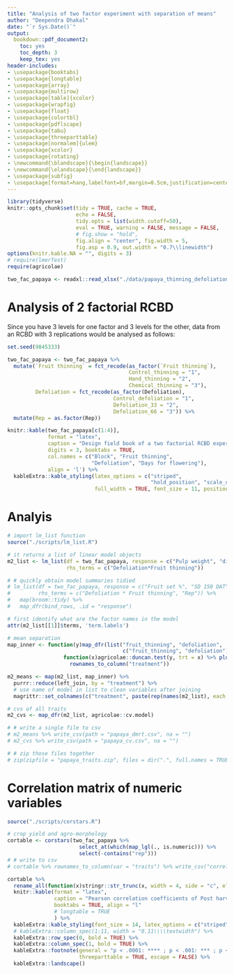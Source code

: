 ```yaml
---
title: "Analysis of two factor experiment with separation of means"
author: "Deependra Dhakal"
date: "`r Sys.Date()`"
output: 
  bookdown::pdf_document2:
    toc: yes
    toc_depth: 3
    keep_tex: yes
header-includes:
- \usepackage{booktabs}
- \usepackage{longtable}
- \usepackage{array}
- \usepackage{multirow}
- \usepackage[table]{xcolor}
- \usepackage{wrapfig}
- \usepackage{float}
- \usepackage{colortbl}
- \usepackage{pdflscape}
- \usepackage{tabu}
- \usepackage{threeparttable}
- \usepackage[normalem]{ulem}
- \usepackage{xcolor}
- \usepackage{rotating}
- \newcommand{\blandscape}{\begin{landscape}}
- \newcommand{\elandscape}{\end{landscape}}
- \usepackage{subfig}
- \usepackage[format=hang,labelfont=bf,margin=0.5cm,justification=centering]{caption}
---
```


```r
library(tidyverse)
knitr::opts_chunk$set(tidy = TRUE, cache = TRUE, 
                      echo = FALSE, 
                      tidy.opts = list(width.cutoff=50), 
                      eval = TRUE, warning = FALSE, message = FALSE,
                      # fig.show = "hold", 
                      fig.align = "center", fig.width = 5,
                      fig.asp = 0.9, out.width = "0.7\\linewidth")
options(knitr.kable.NA = "", digits = 3)
# require(lmerTest)
require(agricolae)
```


```r
two_fac_papaya <- readxl::read_xlsx("./data/papaya_thinning_defoliation/data2.xlsx", sheet = "Sheet3")
```

# Analysis of 2 factorial RCBD

Since you have 3 levels for one factor and 3 levels for the other, data from an RCBD with 3 replications would be analysed as follows:

```r
set.seed(9845333)

two_fac_papaya <- two_fac_papaya %>%
  mutate(`Fruit thinning` = fct_recode(as_factor(`Fruit thinning`), 
                                       Control_thinning = "1", 
                                       Hand_thinning = "2", 
                                       Chemical_thinning = "3"), 
         Defoliation = fct_recode(as_factor(Defoliation), 
                                  Control_defoliation = "1", 
                                  Defoliation_33 = "2",
                                  Defoliation_66 = "3")) %>% 
  mutate(Rep = as.factor(Rep))

knitr::kable(two_fac_papaya[c(1:4)], 
             format = "latex", 
             caption = "Design field book of a two factorial RCBD experiment", 
             digits = 3, booktabs = TRUE,
             col.names = c("Block", "Fruit thinning", 
                           "Defoliation", "Days for flowering"), 
             align = 'l') %>% 
  kableExtra::kable_styling(latex_options = c("striped", 
                                              "hold_position", "scale_down"), 
                            full_width = TRUE, font_size = 11, position = "left")
```

# Analyis

```r
# import lm_list function
source("./scripts/lm_list.R")

# it returns a list of linear model objects
m2_list <- lm_list(df = two_fac_papaya, response = c("Pulp weight", "diameter (cm)"), 
                   rhs_terms = c("Defoliation*Fruit thinning"))

# # quickly obtain model summaries tidied
# lm_list(df = two_fac_papaya, response = c("Fruit set %", "SD 150 DAT", "Abortion %"),
#         rhs_terms = c("Defoliation * Fruit thinning", "Rep")) %>% 
#   map(broom::tidy) %>% 
#   map_dfr(bind_rows, .id = "response")

# first identify what are the factor names in the model
attr(m2_list[[1]]$terms, 'term.labels')

# mean separation
map_inner <- function(y)map_dfr(list("fruit_thinning", "defoliation", 
                                     c("fruit_thinning", "defoliation")), 
                  function(x)agricolae::duncan.test(y, trt = x) %>% pluck("groups") %>% 
                    rownames_to_column("treatment"))

m2_means <- map(m2_list, map_inner) %>% 
  purrr::reduce(left_join, by = "treatment") %>% 
  # use name of model in list to clean variables after joining 
  magrittr::set_colnames(c("treatment", paste(rep(names(m2_list), each = 2), c("", "_group"), sep = "")))

# cvs of all traits
m2_cvs <- map_dfr(m2_list, agricolae::cv.model)

# # write a single file to csv
# m2_means %>% write_csv(path = "papaya_dmrt.csv", na = "")
# m2_cvs %>% write_csv(path = "papaya_cv.csv", na = "")

# # zip those files together
# zip(zipfile = "papaya_traits.zip", files = dir(".", full.names = TRUE, pattern = "*.csv$"))
```


# Correlation matrix of numeric variables

```r
source("./scripts/corstars.R")

# crop yield and agro-morphology
cortable <- corstars(two_fac_papaya %>% 
                       select_at(which(map_lgl(., is.numeric))) %>% 
                       select(-contains("rep")))
# # write to csv
# cortable %>% rownames_to_column(var = "traits") %>% write_csv("correlation_papaya_ramesh.csv")

cortable %>%
  rename_all(function(x)stringr::str_trunc(x, width = 4, side = "c", ellipsis = "")) %>% 
  knitr::kable(format = "latex",
               caption = "Pearson correlation coefficients of Post harvest traits",
               booktabs = TRUE, align = "l"
               # longtable = TRUE
               ) %>%
  kableExtra::kable_styling(font_size = 14, latex_options = c("striped", "scale_down")) %>%
  # kableExtra::column_spec(1:11, width = "0.11\\\\textwidth") %>%
  kableExtra::row_spec(0, bold = TRUE) %>%
  kableExtra::column_spec(1, bold = TRUE) %>%
  kableExtra::footnote(general = "p < .0001: **** ; p < .001: *** ; p < .01: ** ; p < .05: *",
                       threeparttable = TRUE, escape = FALSE) %>% 
  kableExtra::landscape()

```

